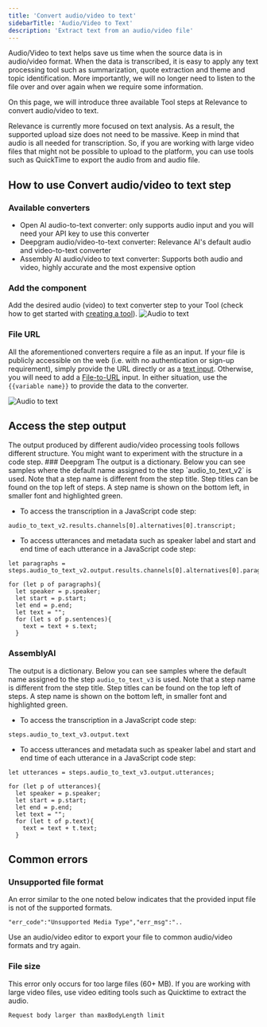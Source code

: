 ```yaml
---
title: 'Convert audio/video to text'
sidebarTitle: 'Audio/Video to Text'
description: 'Extract text from an audio/video file'
---
```


Audio/Video to text helps save us time when the source data is in audio/video format. When the data is transcribed, it is easy to
apply any text processing tool such as summarization, quote extraction and theme and topic identification. More importantly, we 
will no longer need to listen to the file over and over again when we require some information.

On this page, we will introduce three available Tool steps at Relevance to convert audio/video to text.

<Tip>
Relevance is currently more focused on text analysis. As a result, the supported upload size does not need to be massive. 
Keep in mind that audio is all needed for transcription. So, if you are working with large video files that might not be
possible to upload to the platform, you can use tools such as QuickTime to export the audio from and audio file.
</Tip>

## How to use Convert audio/video to text step
### Available converters
* Open AI audio-to-text converter: only supports audio input and you will need your API key to use this converter
* Deepgram audio/video-to-text converter: Relevance AI's default audio and video-to-text converter
* Assembly AI audio/video to text converter: Supports both audio and video, highly accurate and the most expensive option

### Add the component
Add the desired audio (video) to text converter step to your Tool (check how to get started with 
[creating a tool](/tool/tool-steps/getting-started)).
![Audio to text](/images/build-custom-tools/tool-step/audio-to-text-get-started.png)

### File URL
All the aforementioned converters require a file as an input. If your file is publicly accessible on the web (i.e. with no 
authentication or sign-up requirement), simply provide the URL directly or as a 
[text input](/tool/user-inputs/text-input). Otherwise, you will need to add a 
[File-to-URL](/tool/user-inputs/file-to-url) input.
In either situation, use the `{{variable name}}` to provide the data to the converter.

![Audio to text](/images/build-custom-tools/tool-step/audio-to-text-fields.png)

<Snippet file="components/tools/step-general.mdx" />

## Access the step output
<Tip>
The output produced by different audio/video processing tools follows different structure. You might want to experiment with
the structure in a code step.
</Tip>
### Deepgram
The output is a dictionary. Below you can see samples where the default name assigned to the step `audio_to_text_v2` is used.
Note that a step name is different from the step title. Step titles can be found on the top left
of steps. A step name is shown on the bottom left, in smaller font and highlighted green.

* To access the transcription in a JavaScript code step:

```
audio_to_text_v2.results.channels[0].alternatives[0].transcript;
```

* To access utterances and metadata such as speaker label and start and end time of each utterance in a JavaScript code step:

```
let paragraphs = steps.audio_to_text_v2.output.results.channels[0].alternatives[0].paragraphs.paragraphs;

for (let p of paragraphs){
  let speaker = p.speaker;
  let start = p.start;
  let end = p.end;
  let text = "";
  for (let s of p.sentences){
    text = text + s.text;
  }
```

### AssemblyAI
The output is a dictionary. Below you can see samples where the default name assigned to the step `audio_to_text_v3` is used.
Note that a step name is different from the step title. Step titles can be found on the top left
of steps. A step name is shown on the bottom left, in smaller font and highlighted green.

* To access the transcription in a JavaScript code step:
 
```
steps.audio_to_text_v3.output.text
```

* To access utterances and metadata such as speaker label and start and end time of each utterance in a JavaScript code step:

```
let utterances = steps.audio_to_text_v3.output.utterances;

for (let p of utterances){
  let speaker = p.speaker;
  let start = p.start;
  let end = p.end;
  let text = "";
  for (let t of p.text){
    text = text + t.text;
  }
```

## Common errors
### Unsupported file format
An error similar to the one noted below indicates that the provided input file is not of the supported formats.

```
"err_code":"Unsupported Media Type","err_msg":"..
```

Use an audio/video editor to export your file to common audio/video formats and try again.

### File size
This error only occurs for too large files (60+ MB). If you are working with large video files, use video editing tools such
as Quicktime to extract the audio.

```
Request body larger than maxBodyLength limit
```
